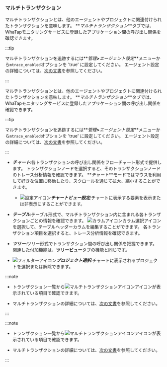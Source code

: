 ### マルチトランザクション

<Xclude product='kubernetes'>

マルチトランザクションとは、他のエージェントやプロジェクトに関連付けられたトランザクションを意味します。 **_マルチトランザクション_**タブでは、WhaTapモニタリングサービスに登録したアプリケーション間の呼び出し関係を確認できます。

:::tip

マルチトランザクションを追跡するには**_管理_**>**_エージェント設定_**メニューから`mtrace_enabled`オプションを 'true' に設定してください。 エージェント設定の詳細については、[次の文書](set-agent#set-agent-service)を参照してください。

:::

</Xclude>

<InDoc product='kubernetes'>

マルチトランザクションとは、他のエージェントやプロジェクトに関連付けられたトランザクションを意味します。 **_マルチトランザクション_**タブでは、WhaTapモニタリングサービスに登録したアプリケーション間の呼び出し関係を確認できます。

:::tip

マルチトランザクションを追跡するには**_管理_**>**_エージェント設定_**メニューから`mtrace_enabled`オプションを 'true' に設定してください。 エージェント設定の詳細については、[次の文書](../java/set-agent#set-agent-service)を参照してください。

:::

</InDoc>

<ImgLang img="analysis-tx-multi.png" desc="マルチトランザクション" />

- **_チャート_**:各トランザクションの呼び出し関係をフローチャート形式で提供します。 トランザクションノードを選択すると、そのトランザクションノードのトレース分析情報を確認できます。 **_チャート_**モードではマウスを利用して好きな位置に移動したり、スクロールを通じて拡大、縮小することができます。

  - ![設定アイコン](/img/ico-setting.svg)**_チャートビュー設定_**:チャートに表示する要素を表示または非表示にすることができます。

- **_テーブル_**:テーブル形式で、マルチトランザクション内に含まれる各トランザクションごとの情報を確認できます。 ![カラムアイコン](/img/ico-column.svg)カラム選択アイコンを選択して、テーブルヘッダーカラムを編集することができます。 各トランザクション項目を選択すると、トレース分析情報を確認できます。

- **_ツリー_**:ツリー形式でトランザクション間の呼び出し関係を把握できます。 関連した付加機能は、**ツリービュー**タブの機能と同じです。

- ![フィルターアイコン](/img/ico-filter.svg)**_プロジェクト選択_**:チャートに表示されるプロジェクトを選択または解除できます。

<Xclude product='kubernetes'>

:::note

- トランザクション一覧から![マルチトランザクションアイコン](/img/ic-s-mult-transation.svg)アイコンが表示されている項目で確認できます。

- マルチトランザクションの詳細については、[次の文書](trs-multi-trace)を参照してください。

:::

</Xclude>

<InDoc product='kubernetes'>

:::note

- トランザクション一覧から![マルチトランザクションアイコン](/img/ic-s-mult-transation.svg)アイコンが表示されている項目で確認できます。

- マルチトランザクションの詳細については、[次の文書](../java/trs-multi-trace)を参照してください。

:::

</InDoc>
